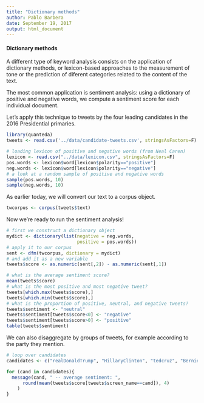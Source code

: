 ```yaml
---
title: "Dictionary methods"
author: Pablo Barbera
date: September 19, 2017
output: html_document
---
```


#### Dictionary methods

A different type of keyword analysis consists on the application of dictionary methods, or lexicon-based approaches to the measurement of tone or the prediction of diferent categories related to the content of the text. 

The most common application is sentiment analysis: using a dictionary of positive and negative words, we compute a sentiment score for each individual document.

Let's apply this technique to tweets by the four leading candidates in the 2016 Presidential primaries.

```r
library(quanteda)
tweets <- read.csv('../data/candidate-tweets.csv', stringsAsFactors=F)
```

```r
# loading lexicon of positive and negative words (from Neal Caren)
lexicon <- read.csv("../data/lexicon.csv", stringsAsFactors=F)
pos.words <- lexicon$word[lexicon$polarity=="positive"]
neg.words <- lexicon$word[lexicon$polarity=="negative"]
# a look at a random sample of positive and negative words
sample(pos.words, 10)
sample(neg.words, 10)
```

As earlier today, we will convert our text to a corpus object.

```r
twcorpus <- corpus(tweets$text)
```

Now we're ready to run the sentiment analysis!

```r
# first we construct a dictionary object
mydict <- dictionary(list(negative = neg.words,
                          positive = pos.words))
# apply it to our corpus
sent <- dfm(twcorpus, dictionary = mydict)
# and add it as a new variable
tweets$score <- as.numeric(sent[,2]) - as.numeric(sent[,1])
```

```r
# what is the average sentiment score?
mean(tweets$score)
# what is the most positive and most negative tweet?
tweets[which.max(tweets$score),]
tweets[which.min(tweets$score),]
# what is the proportion of positive, neutral, and negative tweets?
tweets$sentiment <- "neutral"
tweets$sentiment[tweets$score<0] <- "negative"
tweets$sentiment[tweets$score>0] <- "positive"
table(tweets$sentiment)
```

We can also disaggregate by groups of tweets, for example according to the party they mention.

```r
# loop over candidates
candidates <- c("realDonaldTrump", "HillaryClinton", "tedcruz", "BernieSanders")

for (cand in candidates){
  message(cand, " -- average sentiment: ",
      round(mean(tweets$score[tweets$screen_name==cand]), 4)
    )
}

```


